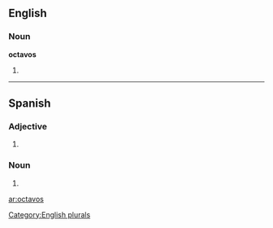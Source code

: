 ==English==

===Noun===
'''octavos'''

# {{plural of|[[octavo]]}}

[[Category:English plurals]]

----

==Spanish==

===Adjective===
{{infl|es|adjective form|g=m|g2=p}}

# {{masculine plural of|[[octavo#Spanish|octavo]]|lang=es}}

===Noun===
{{infl|es|noun form|g=m|g2=p}}

# {{plural of|nocat=1|[[octavo#Spanish|octavo]]|lang=es}}

[[ar:octavos]]